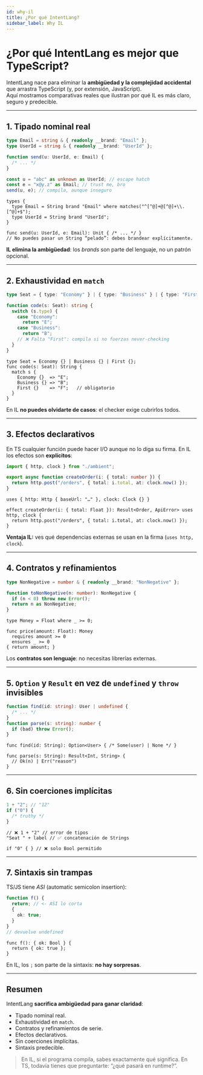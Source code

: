 ```yaml
---
id: why-il
title: ¿Por qué IntentLang?
sidebar_label: Why IL
---
```



# ¿Por qué IntentLang es mejor que TypeScript?

IntentLang nace para eliminar la **ambigüedad y la complejidad accidental** que arrastra TypeScript (y, por extensión, JavaScript).  
Aquí mostramos comparativas reales que ilustran por qué IL es más claro, seguro y predecible.

---

## 1. Tipado nominal real

<Tabs>
<TabItem value="ts" label="TypeScript">

```ts
type Email = string & { readonly __brand: "Email" };
type UserId = string & { readonly __brand: "UserId" };

function send(u: UserId, e: Email) {
  /* ... */
}

const u = "abc" as unknown as UserId; // escape hatch
const e = "x@y.z" as Email; // trust me, bro
send(u, e); // compila, aunque inseguro
```

</TabItem>
<TabItem value="il" label="IntentLang">

```il
types {
  type Email = String brand "Email" where matches("^[^@]+@[^@]+\\.[^@]+$");
  type UserId = String brand "UserId";
}

func send(u: UserId, e: Email): Unit { /* ... */ }
// No puedes pasar un String “pelado”: debes brandear explícitamente.
```

</TabItem>
</Tabs>

**IL elimina la ambigüedad**: los _brands_ son parte del lenguaje, no un patrón opcional.

---

## 2. Exhaustividad en `match`

<Tabs>
<TabItem value="ts" label="TypeScript">

```ts
type Seat = { type: "Economy" } | { type: "Business" } | { type: "First" };

function code(s: Seat): string {
  switch (s.type) {
    case "Economy":
      return "E";
    case "Business":
      return "B";
    // ❌ Falta "First": compila si no fuerzas never-checking
  }
}
```

</TabItem>
<TabItem value="il" label="IntentLang">

```il
type Seat = Economy {} | Business {} | First {};
func code(s: Seat): String {
  match s {
    Economy {}  => "E";
    Business {} => "B";
    First {}    => "F";   // obligatorio
  }
}
```

</TabItem>
</Tabs>

En IL **no puedes olvidarte de casos**: el checker exige cubrirlos todos.

---

## 3. Efectos declarativos

En TS cualquier función puede hacer I/O aunque no lo diga su firma.
En IL los efectos son **explícitos**:

<Tabs>
<TabItem value="ts" label="TypeScript">

```ts
import { http, clock } from "./ambient";

export async function createOrder(i: { total: number }) {
  return http.post("/orders", { total: i.total, at: clock.now() });
}
```

</TabItem>
<TabItem value="il" label="IntentLang">

```il
uses { http: Http { baseUrl: "…" }, clock: Clock {} }

effect createOrder(i: { total: Float }): Result<Order, ApiError> uses http, clock {
  return http.post("/orders", { total: i.total, at: clock.now() });
}
```

</TabItem>
</Tabs>

**Ventaja IL:** ves qué dependencias externas se usan en la firma (`uses http, clock`).

---

## 4. Contratos y refinamientos

<Tabs>
<TabItem value="ts" label="TypeScript">

```ts
type NonNegative = number & { readonly __brand: "NonNegative" };

function toNonNegative(n: number): NonNegative {
  if (n < 0) throw new Error();
  return n as NonNegative;
}
```

</TabItem>
<TabItem value="il" label="IntentLang">

```il
type Money = Float where _ >= 0;

func price(amount: Float): Money
  requires amount >= 0
  ensures _ >= 0
{ return amount; }
```

</TabItem>
</Tabs>

Los **contratos son lenguaje**: no necesitas librerías externas.

---

## 5. `Option` y `Result` en vez de `undefined` y `throw` invisibles

<Tabs>
<TabItem value="ts" label="TypeScript">

```ts
function find(id: string): User | undefined {
  /* ... */
}
function parse(s: string): number {
  if (bad) throw Error();
}
```

</TabItem>
<TabItem value="il" label="IntentLang">

```il
func find(id: String): Option<User> { /* Some(user) | None */ }

func parse(s: String): Result<Int, String> {
  // Ok(n) | Err("reason")
}
```

</TabItem>
</Tabs>

---

## 6. Sin coerciones implícitas

<Tabs>
<TabItem value="ts" label="TypeScript">

```ts
1 + "2"; // "12"
if ("0") {
  /* truthy */
}
```

</TabItem>
<TabItem value="il" label="IntentLang">

```il
// ❌ 1 + "2" // error de tipos
"Seat " + label // ✅ concatenación de Strings

if "0" { } // ❌ solo Bool permitido
```

</TabItem>
</Tabs>

---

## 7. Sintaxis sin trampas

TS/JS tiene _ASI_ (automatic semicolon insertion):

<Tabs>
<TabItem value="ts" label="TypeScript">

```ts
function f() {
  return; // <- ASI lo corta
  {
    ok: true;
  }
}
// devuelve undefined
```

</TabItem>
<TabItem value="il" label="IntentLang">

```il
func f(): { ok: Bool } {
  return { ok: true };
}
```

</TabItem>
</Tabs>

En IL, los `;` son parte de la sintaxis: **no hay sorpresas**.

---

## Resumen

IntentLang **sacrifica ambigüedad para ganar claridad**:

- Tipado nominal real.
- Exhaustividad en `match`.
- Contratos y refinamientos de serie.
- Efectos declarativos.
- Sin coerciones implícitas.
- Sintaxis predecible.

> En IL, si el programa compila, sabes exactamente qué significa.
> En TS, todavía tienes que preguntarte: “¿qué pasará en runtime?”.
